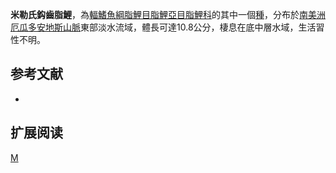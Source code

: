 {{Speciesbox 
| genus = Creagrutus
| species = muelleri
| status = NE
| status_system = IUCN3.1
| authority =  [[Günther|Günther]], 1859
| synonyms = *''Leporinus muelleri''<br /><small>Günther, 1859</small>
}}
'''米勒氏鈎齒脂鯉'''，為[[輻鰭魚綱|輻鰭魚綱]][[脂鯉目|脂鯉目]][[脂鯉亞目|脂鯉亞目]][[脂鯉科|脂鯉科]]的其中一個[[種|種]]，分布於[[南美洲|南美洲]][[厄瓜多|厄瓜多]][[安地斯山脈|安地斯山脈]]東部淡水流域，體長可達10.8公分，棲息在底中層水域，生活習性不明。

==参考文献==
{{refbegin}}
*{{FishBase_species|genus=Creagrutus|species=muelleri |year=2014|month=1}}
{{refend}}

== 扩展阅读 ==
{{refbegin}}
{{wikispecies-inline|Creagrutus muelleri |米勒氏鈎齒脂鯉}}
{{refend}}
{{Taxonbar|from=Q5607383}}

[[Category:鈎齒脂鯉屬|M]]


{{魚類小作品}}